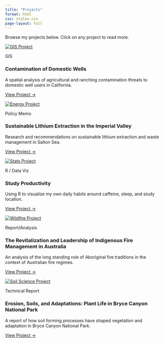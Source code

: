 ```yaml
---
title: "Projects"
format: html
css: styles.css
page-layout: full
---
```


Browse my projects below. Click on any project to read more.

::::::::::::: project-gallery
:::: project-card
<a href="gis_project.html"> <img src="images/GIS_project_cover.jpg" alt="GIS Project" class="project-image"/> </a>

::: project-content
[GIS]{.project-tag}

<h3 class="project-title">

Contamination of Domestic Wells

</h3>

<p class="project-description">

A spatial analysis of agricultural and ranching contamination threats to domestic well users in California.

</p>

<a href="gis_project.html" class="project-link">View Project →</a>
:::
::::

:::: project-card
<a href="energy_project.html"> <img src="images/energy_project_cover.jpg" alt="Energy Project" class="project-image"/> </a>

::: project-content
[Policy Memo]{.project-tag}

<h3 class="project-title">

Sustainable Lithium Extraction in the Imperial Valley

</h3>

<p class="project-description">

Research and recommendations on sustainable lithium extraction and waste management in Salton Sea.

</p>

<a href="energy_project.html" class="project-link">View Project →</a>
:::
::::

:::: project-card
<a href="stats_project.html"> <img src="images/stats_cover.png" alt="Stats Project" class="project-image"/> </a>

::: project-content
[R / Data Viz]{.project-tag}

<h3 class="project-title">

Study Productivity

</h3>

<p class="project-description">

Using R to visualize my own daily habits around caffeine, sleep, and study location.

</p>

<a href="stats_project.html" class="project-link">View Project →</a>
:::
::::

:::: project-card
<a href="wildfire_project.html"> <img src="images/wildfire_cover.jpg" alt="Wildfire Project" class="project-image"/> </a>

::: project-content
[Report/Analysis]{.project-tag}

<h3 class="project-title">

The Revitalization and Leadership of Indigenous Fire Management in Australia

</h3>

<p class="project-description">

An analysis of the long standing role of Aboriginal fire traditions in the context of Australian fire regimes.

</p>

<a href="wildfire_project.html" class="project-link">View Project →</a>
:::
::::

:::: project-card
<a href="soil_project.html"> <img src="images/soils_image.jpg" alt="Soil Science Project" class="project-image"/> </a>

::: project-content
[Technical Report]{.project-tag}

<h3 class="project-title">

Erosion, Soils, and Adaptations: Plant Life in Bryce Canyon National Park

</h3>

<p class="project-description">

A report of how soil forming processes have shaped vegetation and adaptation in Bryce Canyon National Park.

</p>

<a href="soil_project.html" class="project-link">View Project →</a>
:::
::::
:::::::::::::
